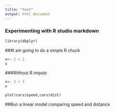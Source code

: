 ```yaml
---
title: "test"
output: html_document
---
```

### Experimenting with R studio markdown


```r
library(dbplyr)

```


###I am going to do a simple R chuck

```r
x<- 2 + 2
x
```

###Without R imputs
```r
x<- 2 + 2
x
```





```r
plot(cars$speed,cars$dist)
```


##Run a linear model comparing speed and distance




